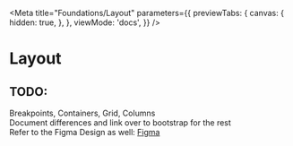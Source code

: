
<Meta
  title="Foundations/Layout"
  parameters={{
    previewTabs: {
      canvas: {
        hidden: true,
      },
    },
    viewMode: 'docs',
  }}
/>

# Layout

<div className="alert alert-info">
  <h2 className="alert-heading">TODO:</h2>
  <p>
    Breakpoints, Containers, Grid, Columns
    <br />
    Document differences and link over to bootstrap for the rest
    <br />
    Refer to the Figma Design as well:
    <a href="https://www.figma.com/file/ojCcgC5Zd12eUSzq6V5m24/Foundations?node-id=0%3A1&t=6hjgJzjzxjBbh0AU-1">
      Figma
    </a>
  </p>
</div>
